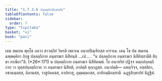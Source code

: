 ```yaml
---
title: "1.7.3.6 ปลฺลตฺถิกสิกฺขาปท"
tableOfContents: false
sidebar:
  order: 7
type: "tipitaka"
basket: "vi"
book: "paci"
---
```



<DynamicBreadcrumb />

<Division number="601" book="paci">

<Paragraph number="1810" book="paci">
เตน สมเยน พุทฺโธ ภควา สาวตฺถิยํ วิหรติ เชตวเน อนาถปิณฺฑิกสฺส อาราเม. เตน โข ปน สมเยน ฉพฺพคฺคิยา ภิกฺขู ปลฺลตฺถิกาย อนฺตรฆเร นิสีทนฺติ …เป… .
</Paragraph>

<Paragraph number="1811" book="paci">
<Emphasis>“น ปลฺลตฺถิกาย อนฺตรฆเร นิสีทิสฺสามีติ สิกฺขา กรณียา”</Emphasis>ติ. (*26*:<Emphasis>171</Emphasis>)
</Paragraph>

<Paragraph number="1812" book="paci">
น ปลฺลตฺถิกาย อนฺตรฆเร นิสีทิตพฺพํ. โย อนาทริยํ ปฏิจฺจ หตฺถปลฺลตฺถิกาย วา ทุสฺสปลฺลตฺถิกาย วา อนฺตรฆเร นิสีทติ, อาปตฺติ ทุกฺกฏสฺส.
</Paragraph>

<Paragraph number="1813" book="paci">
อนาปตฺติ— อสญฺจิจฺจ, อสฺสติยา, อชานนฺตสฺส, คิลานสฺส, วาสูปคตสฺส, อาปทาสุ, อุมฺมตฺตกสฺส, อาทิกมฺมิกสฺสาติ.

</Paragraph>
</Division>

<Paragraph number="1814" type="center" book="paci">
ฉฏฺฐสิกฺขาปทํ นิฏฺฐิตํ.
</Paragraph>